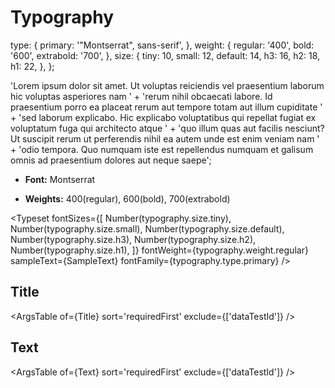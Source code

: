 

# Typography

  type: {
    primary: '"Montserrat", sans-serif',
  },
  weight: {
    regular: '400',
    bold: '600',
    extrabold: '700',
  },
  size: {
    tiny: 10,
    small: 12,
    default: 14,
    h3: 16,
    h2: 18,
    h1: 22,
  },
};

  'Lorem ipsum dolor sit amet. Ut voluptas reiciendis vel praesentium laborum hic voluptas asperiores nam ' +
  'rerum nihil obcaecati labore. Id praesentium porro ea placeat rerum aut tempore totam aut illum cupiditate ' +
  'sed laborum explicabo. Hic explicabo voluptatibus qui repellat fugiat ex voluptatum fuga qui architecto atque ' +
  'quo illum quas aut facilis nesciunt? Ut suscipit rerum ut perferendis nihil ea autem unde est enim veniam nam ' +
  'odio tempora. Quo numquam iste est repellendus numquam et galisum omnis ad praesentium dolores aut neque saepe';

- **Font:** Montserrat

- **Weights:** 400(regular), 600(bold), 700(extrabold)

<Typeset
  fontSizes={[
    Number(typography.size.tiny),
    Number(typography.size.small),
    Number(typography.size.default),
    Number(typography.size.h3),
    Number(typography.size.h2),
    Number(typography.size.h1),
  ]}
  fontWeight={typography.weight.regular}
  sampleText={SampleText}
  fontFamily={typography.type.primary}
/>

## Title

<Canvas withSource='open'>
  <Story id='atom-typography--title' />
</Canvas>

<ArgsTable of={Title} sort='requiredFirst' exclude={['dataTestId']} />

## Text

<Canvas withSource='open'>
  <Story id='atom-typography--text' />
</Canvas>

<ArgsTable of={Text} sort='requiredFirst' exclude={['dataTestId']} />
